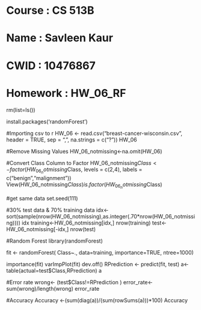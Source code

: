 # Course      : CS 513B
# Name        : Savleen Kaur
# CWID        : 10476867
# Homework    : HW_06_RF


rm(list=ls())

install.packages('randomForest')

#Importing csv to r
HW_06 <- read.csv("breast-cancer-wisconsin.csv", header = TRUE, sep = ",", na.strings = c("?"))
HW_06

#Remove Missing Values
HW_06_notmissing<-na.omit(HW_06)

#Convert Class Column to Factor
HW_06_notmissing$Class<-factor(HW_06_notmissing$Class, levels = c(2,4), labels = c("benign","malignment"))
View(HW_06_notmissing$Class)
is.factor(HW_06_notmissing$Class)

#get same data
set.seed(111)

#30% test data & 70% training data
idx<-sort(sample(nrow(HW_06_notmissing),as.integer(.70*nrow(HW_06_notmissing))))
idx
training<-HW_06_notmissing[idx,]
nrow(training)
test<-HW_06_notmissing[-idx,]
nrow(test)


#Random Forest
library(randomForest)

fit <- randomForest( Class~., data=training, importance=TRUE, ntree=1000)

importance(fit)
varImpPlot(fit)
dev.off()
RPrediction <- predict(fit, test)
a<-table(actual=test$Class,RPrediction)
a

#Error rate
wrong<- (test$Class!=RPrediction )
error_rate<-sum(wrong)/length(wrong)
error_rate 

#Accuracy
Accuracy <-(sum(diag(a))/(sum(rowSums(a)))*100) 
Accuracy


